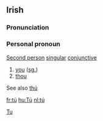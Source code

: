 ==Irish==
===Pronunciation===
{{IPA|[tuː]}}
===Personal pronoun===
[[Second person]] [[singular]] [[conjunctive]]
#[[you]] ([[singular|sg.]])
#[[thou]]

See also [[thú]]

[[Category:Irish language|Tu]]

[[fr:tú]]
[[hu:Tú]]
[[nl:tú]]